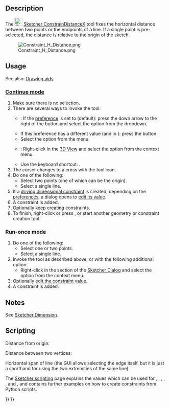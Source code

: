 <languages/>

{{Docnav
|[[Sketcher_Dimension|Dimension]]
|[[Sketcher_ConstrainDistanceY|Vertical Dimension]]
|[[Sketcher_Workbench|Sketcher]]
|IconL=Sketcher_Dimension.svg‎
|IconR=Sketcher_ConstrainDistanceY.svg
|IconC=Workbench_Sketcher.svg
}}

<div class="mw-translate-fuzzy">
{{GuiCommand/sv
|Name=Sketcher ConstrainDistanceX
|Name/sv=Sketcher ConstrainDistanceX
|Workbenches=[[Sketcher Workbench/sv|Sketcher]]
|MenuLocation=Sketch → Sketcher constraints → Constrain horizontal distance
|Shortcut=Shift + H
|SeeAlso=[[Sketcher_ConstrainDistance/sv|Constraint Length]], [[Sketcher_ConstrainDistanceY/sv|Constraint VerticalDistance]]
}}
</div>

==Description==

The [[Image:Sketcher_ConstrainDistanceX.svg|24px]] [[Sketcher_ConstrainDistanceX|Sketcher ConstrainDistanceX]] tool 
fixes the horizontal distance between two points or the endpoints of a line. If a single point is pre-selected, the distance is relative to the origin of the sketch.

[[File:Constraint_H_Distance.png]]

==Usage==

See also: [[Sketcher_Workbench#Drawing_aids|Drawing aids]].

===[[Sketcher_Workbench#Continue_modes|Continue mode]]===

# Make sure there is no selection.
# There are several ways to invoke the tool:
#* {{Version|1.0}}: If the {{MenuCommand|Dimensioning constraints}} [[Sketcher_Preferences#General|preference]] is set to {{Value|Single tool}} (default): press the down arrow to the right of the {{Button|[[Image:Sketcher_Dimension.svg||x16px]][[Image:Toolbar_flyout_arrow.svg|x16px]]}} button and select the {{MenuCommand|[[Image:Sketcher_ConstrainDistanceX.svg|16px]] Horizontal Dimension}} option from the dropdown.
#* If this preference has a different value (and in {{VersionMinus|0.21}}): press the {{Button|[[Image:Sketcher_ConstrainDistanceX.svg|16px]] [[Sketcher_ConstrainDistanceX|Horizontal Dimension]]}} button.
#* Select the {{MenuCommand|Sketch → Constraints → [[Image:Sketcher_ConstrainDistanceX.svg|16px]] Horizontal Dimension}} option from the menu.
#* {{Version|1.0}}: Right-click in the [[3D_View|3D View]] and select the {{MenuCommand|Dimension → [[Image:Sketcher_ConstrainDistanceX.svg|16px]] Horizontal Dimension}} option from the context menu.
#* Use the keyboard shortcut: {{KEY|L}}.
# The cursor changes to a cross with the tool icon.
# Do one of the following:
#* Select two points (one of which can be the origin).
#* Select a single line.
# If a [[Sketcher_ToggleDrivingConstraint|driving dimensional constraint]] is created, depending on the [[Sketcher_Preferences#Display|preferences]], a dialog opens to [[Sketcher_Workbench#Edit_constraints|edit its value]].
# A constraint is added.
# Optionally keep creating constraints.
# To finish, right-click or press {{KEY|Esc}}, or start another geometry or constraint creation tool.

===Run-once mode===

# Do one of the following:
#* Select one or two points.
#* Select a single line.
# Invoke the tool as described above, or with the following additional option:
#* Right-click in the {{MenuCommand|Elements}} section of the [[Sketcher_Dialog|Sketcher Dialog]] and select the {{MenuCommand|[[Image:Sketcher_ConstrainDistanceX.svg|16px]] Horizontal Dimension}} option from the context menu.
# Optionally [[Sketcher_Workbench#Edit_constraints|edit the constraint value]].
# A constraint is added.

==Notes==

See [[Sketcher_Dimension#Notes|Sketcher Dimension]].

== Scripting ==

Distance from origin:

{{Code|code=Sketch.addConstraint(Sketcher.Constraint('DistanceX', Edge, PointOfEdge, -1, 1, App.Units.Quantity('123.0 mm')))}}

Distance between two vertices:

{{Code|code=Sketch.addConstraint(Sketcher.Constraint('DistanceX', Edge1, PointOfEdge1, Edge2, PointOfEdge2, App.Units.Quantity('123.0 mm')))}}

Horizontal span of line (the GUI allows selecting the edge itself, but it is just a shorthand for using the two extremities of the same line):

{{Code|code=Sketch.addConstraint(Sketcher.Constraint('DistanceX', Line, 1, Line, 2, App.Units.Quantity('123.0 mm')))}}

The [[Sketcher_scripting|Sketcher scripting]] page explains the values which can be used for {{incode|Edge}}, {{incode|Edge1}}, {{incode|Edge2}}, {{incode|PointOfEdge}}, {{incode| PointOfEdge1}}, {{incode| PointOfEdge2}} and {{incode|Line}}, and contains further examples on how to create constraints from Python scripts.


{{Docnav
|[[Sketcher_Dimension|Dimension]]
|[[Sketcher_ConstrainDistanceY|Vertical Dimension]]
|[[Sketcher_Workbench|Sketcher]]
|IconL=Sketcher_Dimension.svg‎
|IconR=Sketcher_ConstrainDistanceY.svg
|IconC=Workbench_Sketcher.svg
}}

{{Sketcher_Tools_navi{{#translation:}}}}
{{Userdocnavi{{#translation:}}}}
